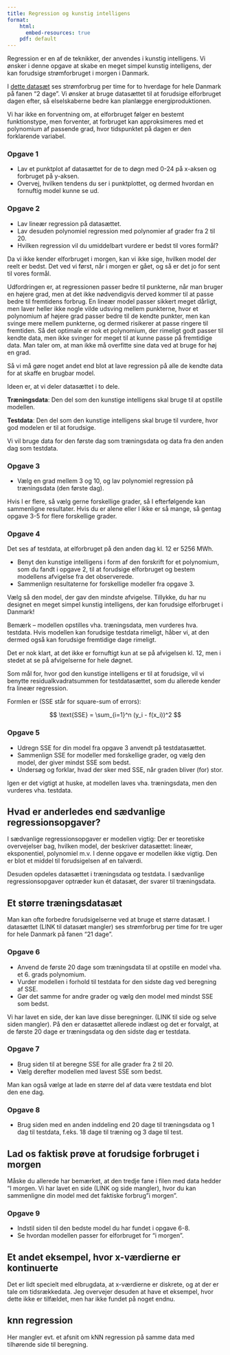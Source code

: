 ```yaml
---
title: Regression og kunstig intelligens
format:
    html:
      embed-resources: true
    pdf: default
---
```

Regression er en af de teknikker, der anvendes i kunstig intelligens. Vi ønsker i denne opgave at skabe en meget simpel kunstig intelligens, der kan forudsige strømforbruget i morgen i Danmark.

I [dette datasæt](./ElforbrugDKokt2022.xlsx) ses strømforbrug per time for to hverdage for hele Danmark på fanen "2 dage". Vi ønsker at bruge datasættet til at forudsige elforbruget dagen efter, så elselskaberne bedre kan planlægge energiproduktionen. 

Vi har ikke en forventning om, at elforbruget følger en bestemt funktionstype, men forventer, at forbruget kan approksimeres med et polynomium af passende grad, hvor tidspunktet på dagen er den forklarende variabel.

### Opgave 1
- Lav et punktplot af datasættet for de to døgn med 0-24 på x-aksen og forbruget på y-aksen.
- Overvej, hvilken tendens du ser i punktplottet, og dermed hvordan en fornuftig model kunne se ud.

### Opgave 2
- Lav lineær regression på datasættet.
- Lav desuden polynomiel regression med polynomier af grader fra 2 til 20.
- Hvilken regression vil du umiddelbart vurdere er bedst til vores formål? 

Da vi ikke kender elforbruget i morgen, kan vi ikke sige, hvilken model der reelt er bedst. Det ved vi først, når i morgen er gået, og så er det jo for sent til vores formål.

Udfordringen er, at regressionen passer bedre til punkterne, når man bruger en højere grad, men at det ikke nødvendigvis derved kommer til at passe bedre til fremtidens forbrug. En lineær model passer sikkert meget dårligt, men laver heller ikke nogle vilde udsving mellem punkterne, hvor et polynomium af højere grad passer bedre til de kendte punkter, men kan svinge mere mellem punkterne, og dermed risikerer at passe ringere til fremtiden. Så det optimale er nok et polynomium, der rimeligt godt passer til kendte data, men ikke svinger for meget til at kunne passe på fremtidige data. Man taler om, at man ikke må overfitte sine data ved at bruge for høj en grad.

Så vi må gøre noget andet end blot at lave regression på alle de kendte data for at skaffe en brugbar model.

Ideen er, at vi deler datasættet i to dele.


**Træningsdata**: Den del som den kunstige intelligens skal bruge til at opstille modellen.

**Testdata**: Den del som den kunstige intelligens skal bruge til vurdere, hvor god modelen er til at forudsige.

Vi vil bruge data for den første dag som træningsdata og data fra den anden dag som testdata.

### Opgave 3
- Vælg en grad mellem 3 og 10, og lav polynomiel regression på træningsdata (den første dag). 

Hvis I er flere, så vælg gerne forskellige grader, så I efterfølgende kan sammenligne resultater. Hvis du er alene eller I ikke er så mange, så gentag opgave 3-5 for flere forskellige grader.

### Opgave 4
Det ses af testdata, at elforbruget på den anden dag kl. 12 er 5256 MWh.

- Benyt den kunstige intelligens i form af den forskrift for et polynomium, som du fandt i opgave 2, til at forudsige elforbruget og
bestem modellens afvigelse fra det observerede.
- Sammenlign resultaterne for forskellige modeller fra opgave 3.

Vælg så den model, der gav den mindste afvigelse. Tillykke, du har nu designet en meget simpel kunstig intelligens, der kan forudsige elforbruget i Danmark!

Bemærk -- modellen opstilles vha. træningsdata, men  vurderes hva. testdata. Hvis modellen kan forudsige testdata rimeligt, håber vi, at den dermed også kan forudsige fremtidige dage rimeligt.

Det er nok klart, at det ikke er fornuftigt kun at se på afvigelsen kl. 12, men i stedet at se på afvigelserne for hele døgnet.

Som mål for, hvor god den kunstige intelligens er til at forudsige, vil vi benytte residualkvadratsummen for testdatasættet, som du allerede kender fra lineær regression.

Formlen er (SSE står for square-sum of errors):

$$
\text{SSE} = \sum_{i=1}^n (y_i - f(x_i))^2
$$

### Opgave 5
- Udregn SSE for din model fra opgave 3 anvendt på testdatasættet.
- Sammenlign SSE for modeller med forskellige grader, og vælg den model, der giver mindst SSE som bedst.
- Undersøg og forklar, hvad der sker med SSE, når graden bliver (for) stor.

Igen er det vigtigt at huske, at modellen laves vha. træningsdata, men den vurderes vha. testdata.

## Hvad er anderledes end sædvanlige regressionsopgaver?

I sædvanlige regressionsopgaver er modellen vigtig: Der er teoretiske overvejelser bag, hvilken model, der beskriver datasættet: lineær,
eksponentiel, polynomiel m.v. I denne opgave er modellen ikke vigtig. Den er blot et middel til forudsigelsen af en talværdi.

Desuden opdeles datasættet i træningsdata og testdata. I sædvanlige regressionsopgaver optræder kun ét datasæt, der svarer til træningsdata.


## Et større træningsdatasæt
Man kan ofte forbedre forudsigelserne ved at bruge et større datasæt. I datasættet (LINK til datasæt mangler) ses strømforbrug per time for tre uger for hele Danmark på fanen "21 dage".

### Opgave 6
- Anvend de første 20 dage som træningsdata til at opstille en model vha. et 6. grads polynomium.
- Vurder modellen i forhold til testdata for den sidste dag ved beregning af SSE.
- Gør det samme for andre grader og vælg den model med mindst SSE som bedst.

Vi har lavet en side, der kan lave disse beregninger. (LINK til side og selve siden mangler). På den er datasættet allerede indlæst og det er forvalgt, at de første 20 dage er træningsdata og den sidste dag er testdata.

### Opgave 7
- Brug siden til at beregne SSE for alle grader fra 2 til 20.
- Vælg derefter modellen med lavest SSE som bedst.

Man kan også vælge at lade en større del af data være testdata end blot den ene dag.

### Opgave 8
- Brug siden med en anden inddeling end 20 dage til træningsdata og 1 dag til testdata, f.eks. 18 dage til træning og 3 dage til test.


## Lad os faktisk prøve at forudsige forbruget i morgen
Måske du allerede har bemærket, at den tredje fane i filen med data hedder "I morgen. Vi har lavet en side (LINK og side mangler), hvor du kan sammenligne din model med det faktiske forbrug "i morgen".

### Opgave 9
- Indstil siden til den bedste model du har fundet i opgave 6-8.
- Se hvordan modellen passer for elforbruget for "i morgen".


## Et andet eksempel, hvor x-værdierne er kontinuerte
Det er lidt specielt med elbrugdata, at x-værdierne er diskrete, og at der er tale om tidsrækkedata.
Jeg overvejer desuden at have et eksempel, hvor dette ikke er tilfældet, men har ikke fundet på noget endnu.

## knn regression
Her mangler evt. et afsnit om kNN regression på samme data med tilhørende side til beregning.


